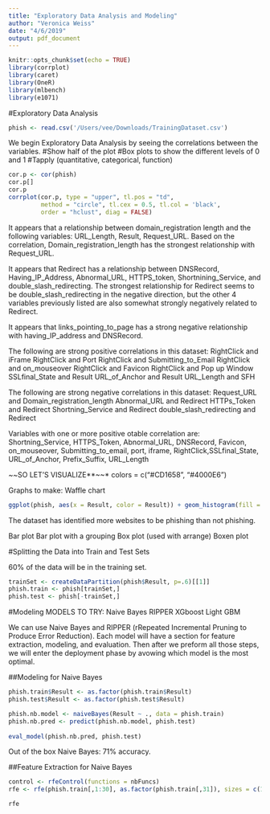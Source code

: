```yaml
---
title: "Exploratory Data Analysis and Modeling"
author: "Veronica Weiss"
date: "4/6/2019"
output: pdf_document
---
```


```r
knitr::opts_chunk$set(echo = TRUE)
library(corrplot)
library(caret)
library(OneR)
library(mlbench)
library(e1071)
```

#Exploratory Data Analysis 


```r
phish <- read.csv('/Users/vee/Downloads/TrainingDataset.csv')
```

We begin Exploratory Data Analysis by seeing the correlations between the variables.
#Show half of the plot
#Box plots to show the different levels of 0 and 1 
#Tapply (quantitative, categorical, function)
```r
cor.p <- cor(phish)
cor.p[]
cor.p
corrplot(cor.p, type = "upper", tl.pos = "td",
         method = "circle", tl.cex = 0.5, tl.col = 'black',
         order = "hclust", diag = FALSE)
```

It appears that a relationship between domain_registration length and the following variables: URL_Length, Result, Request_URL. Based on the correlation, Domain_registration_length has the strongest relationship with Request_URL. 

It appears that Redirect has a relationship between DNSRecord, Having_IP_Address, Abnormal_URL, HTTPS_token, Shortnining_Service, and double_slash_redirecting. The strongest relationship for Redirect seems to be double_slash_redirecting in the negative direction, but the other 4 variables previously listed are also somewhat strongly negatively related to Redirect. 

It appears that links_pointing_to_page has a strong negative relationship with having_IP_address and DNSRecord.

The following are strong positive correlations in this dataset:
RightClick and iFrame
RightClick and Port
RightClick and Submitting_to_Email
RightClick and on_mouseover
RightClick and Favicon
RightClick and Pop up Window
SSLfinal_State and Result
URL_of_Anchor and Result 
URL_Length and SFH

The following are strong negative correlations in this dataset:
Request_URL and Domain_registration_length
Abnormal_URL and Redirect
HTTPs_Token and Redirect
Shortning_Service and Redirect
double_slash_redirecting and Redirect


Variables with one or more positive otable correlation are: Shortning_Service, HTTPS_Token, Abnormal_URL, DNSRecord, Favicon, on_mouseover, Submitting_to_email, port, iframe, RightClick,SSLfinal_State, URL_of_Anchor, Prefix_Suffix, URL_Length

*~~*SO LET'S VISUALIZE**~~*
  colors = c("#CD1658", "#4000E6")


Graphs to make:
Waffle chart 
```r
ggplot(phish, aes(x = Result, color = Result)) + geom_histogram(fill = "#3ECBC4") + ggtitle("Histogram of Result")
```

The dataset has identified more websites to be phishing than not phishing. 

Bar plot 
Bar plot with a grouping 
Box plot  (used with arrange)
Boxen plot 

#Splitting the Data into Train and Test Sets

60% of the data will be in the training set. 

```r
trainSet <- createDataPartition(phish$Result, p=.6)[[1]]
phish.train <- phish[trainSet,]
phish.test <- phish[-trainSet,]
```

#Modeling
MODELS TO TRY:
Naive Bayes
RIPPER
XGboost
Light GBM 

We can use Naive Bayes and RIPPER (rRepeated Incremental Pruning to Produce Error Reduction). Each model will have a section for feature extraction, modeling, and evaluation. Then after we preform all those steps, we will enter the deployment phase by avowing which model is the most optimal.


##Modeling for Naive Bayes

```r
phish.train$Result <- as.factor(phish.train$Result)
phish.test$Result <- as.factor(phish.test$Result)
```

```r
phish.nb.model <- naiveBayes(Result ~ ., data = phish.train)
phish.nb.pred <- predict(phish.nb.model, phish.test)
  
eval_model(phish.nb.pred, phish.test)
```

Out of the box Naive Bayes: 71% accuracy.

##Feature Extraction for Naive Bayes
```r
control <- rfeControl(functions = nbFuncs)
rfe <- rfe(phish.train[,1:30], as.factor(phish.train[,31]), sizes = c(1:30), rfeControl = control)
```

```r
rfe
```
